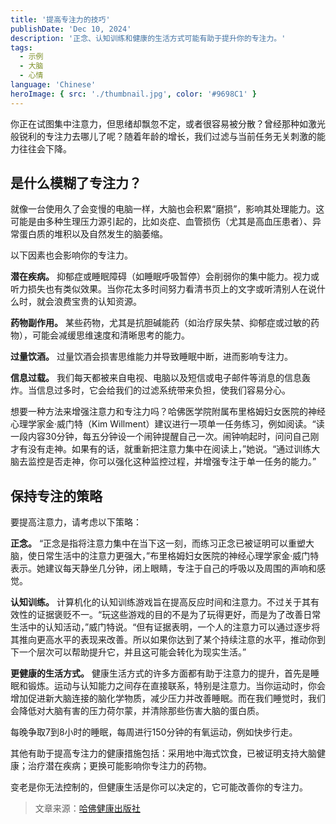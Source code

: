 ```yaml
---
title: '提高专注力的技巧'
publishDate: 'Dec 10, 2024'
description: '正念、认知训练和健康的生活方式可能有助于提升你的专注力。'
tags:
  - 示例
  - 大脑
  - 心情
language: 'Chinese'
heroImage: { src: './thumbnail.jpg', color: '#9698C1' }
---
```



你正在试图集中注意力，但思绪却飘忽不定，或者很容易被分散？曾经那种如激光般锐利的专注力去哪儿了呢？随着年龄的增长，我们过滤与当前任务无关刺激的能力往往会下降。

## 是什么模糊了专注力？

就像一台使用久了会变慢的电脑一样，大脑也会积累“磨损”，影响其处理能力。这可能是由多种生理压力源引起的，比如炎症、血管损伤（尤其是高血压患者）、异常蛋白质的堆积以及自然发生的脑萎缩。

以下因素也会影响你的专注力。

**潜在疾病。** 抑郁症或睡眠障碍（如睡眠呼吸暂停）会削弱你的集中能力。视力或听力损失也有类似效果。当你花太多时间努力看清书页上的文字或听清别人在说什么时，就会浪费宝贵的认知资源。

**药物副作用。** 某些药物，尤其是抗胆碱能药（如治疗尿失禁、抑郁症或过敏的药物），可能会减缓思维速度和清晰思考的能力。

**过量饮酒。** 过量饮酒会损害思维能力并导致睡眠中断，进而影响专注力。

**信息过载。** 我们每天都被来自电视、电脑以及短信或电子邮件等消息的信息轰炸。当信息过多时，它会给我们的过滤系统带来负担，使我们容易分心。

<Aside type='tip' title='试试这个专注练习'>
  想要一种方法来增强注意力和专注力吗？哈佛医学院附属布里格姆妇女医院的神经心理学家金·威门特（Kim Willment）建议进行一项单一任务练习，例如阅读。“读一段内容30分钟，每五分钟设一个闹钟提醒自己一次。闹钟响起时，问问自己刚才有没有走神。如果有的话，就重新把注意力集中在阅读上，”她说。“通过训练大脑去监控是否走神，你可以强化这种监控过程，并增强专注于单一任务的能力。”
</Aside>

## 保持专注的策略

要提高注意力，请考虑以下策略：

**正念。** “正念是指将注意力集中在当下这一刻，而练习正念已被证明可以重塑大脑，使日常生活中的注意力更强大，”布里格姆妇女医院的神经心理学家金·威门特表示。她建议每天静坐几分钟，闭上眼睛，专注于自己的呼吸以及周围的声响和感觉。

**认知训练。** 计算机化的认知训练游戏旨在提高反应时间和注意力。不过关于其有效性的证据褒贬不一。“玩这些游戏的目的不是为了玩得更好，而是为了改善日常生活中的认知活动，”威门特说。“但有证据表明，一个人的注意力可以通过逐步将其推向更高水平的表现来改善。所以如果你达到了某个持续注意的水平，推动你到下一个层次可以帮助提升它，并且这可能会转化为现实生活。”

**更健康的生活方式。** 健康生活方式的许多方面都有助于注意力的提升，首先是睡眠和锻炼。运动与认知能力之间存在直接联系，特别是注意力。当你运动时，你会增加促进新大脑连接的脑化学物质，减少压力并改善睡眠。而在我们睡觉时，我们会降低对大脑有害的压力荷尔蒙，并清除那些伤害大脑的蛋白质。

每晚争取7到8小时的睡眠，每周进行150分钟的有氧运动，例如快步行走。

其他有助于提高专注力的健康措施包括：采用地中海式饮食，已被证明支持大脑健康；治疗潜在疾病；更换可能影响你专注力的药物。

变老是你无法控制的，但健康生活是你可以决定的，它可能改善你的专注力。

> 文章来源：[哈佛健康出版社](https://www.health.harvard.edu/mind-and-mood/tips-to-improve-concentration)